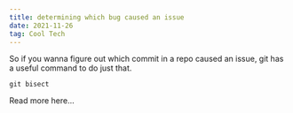 ```yaml
---
title: determining which bug caused an issue
date: 2021-11-26
tag: Cool Tech
---
```



So if you wanna figure out which commit in a repo caused an issue, git has a useful command to do just that.

`git bisect`

<TextLink href="https://git-scm.com/docs/git-bisect#_basic_bisect_commands_start_bad_good">
  Read more here...
</TextLink>
